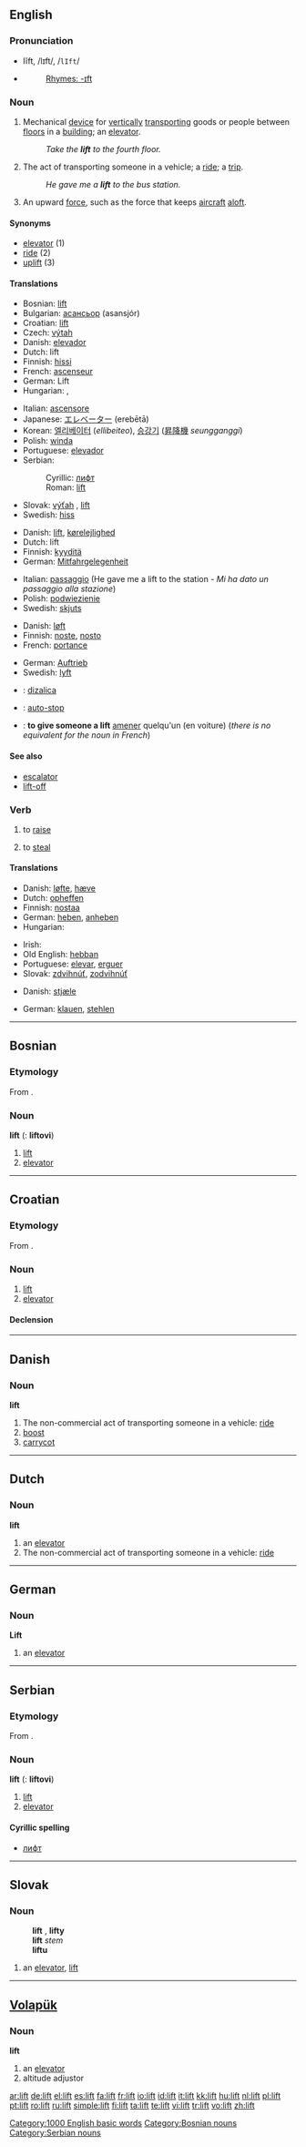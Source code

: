 ==English==

===Pronunciation===
* lĭft, /lɪft/, /<tt>lIft</tt>/
* {{audio|en-us-lift.ogg|Audio (US)}}
*: [[Rhymes:English:-ɪft|Rhymes: -ɪft]]

===Noun===
{{en-noun}}

# {{UK}} Mechanical [[device]] for [[vertically]] [[transporting]] goods or people between [[floors]] in a [[building]]; an [[elevator]].
#: ''Take the '''lift''' to the fourth floor.''
# The act of transporting someone in a vehicle; a [[ride]]; a [[trip]].
#: ''He gave me a '''lift''' to the bus station.''
# An upward [[force]], such as the force that keeps [[aircraft]] [[aloft]].

====Synonyms====
* [[elevator]] (1)
* [[ride]] (2)
* [[uplift]] (3)

====Translations====
{{trans-top|mechanical device for vertically transporting goods or people}}
* Bosnian: [[lift#Bosnian|lift]] {{m}}
* Bulgarian: [[асансьор]] (asansjór) {{m}}
* Croatian: [[lift#Croatian|lift]] {{m}}
* Czech: [[výtah]] {{m}}
* Danish: [[elevator#Danish|elevador]]
* Dutch: lift {{m}}
* Finnish: [[hissi]]
* French: [[ascenseur]] {{m}}
* German: Lift {{m}}
* Hungarian: {{t|hu|lift}}, {{t|hu|felvonó}}
{{trans-mid}}
* Italian: [[ascensore]] {{m}}
* Japanese: [[エレベーター]] (erebētā)
* Korean: [[엘리베이터]] (''ellibeiteo''), [[승강기]] ([[昇降機]] ''seungganggi'')
* Polish: [[winda]] {{f}}
* Portuguese: [[elevador]] {{m}}
* Serbian:
*: Cyrillic: [[лифт#Serbian|лифт]] {{m}}
*: Roman: [[lift#Serbian|lift]] {{m}}
* Slovak: [[výťah]] {{m}}, [[lift#Slovak|lift]] {{m}}
* Swedish: [[hiss]]
{{trans-bottom}}

{{trans-top|the act of transporting someone in a vehicle}}
* Danish: [[lift#Danish|lift]], [[kørelejlighed]]
* Dutch: lift {{m}}
* Finnish: [[kyyditä]]
* German: [[Mitfahrgelegenheit]] {{f}}
{{trans-mid}}
* Italian: [[passaggio]] {{m}} (He gave me a lift to the station - ''Mi ha dato un passaggio alla stazione'')
* Polish: [[podwiezienie]] {{n}}
* Swedish: [[skjuts]]
{{trans-bottom}}

{{trans-top|an upward force}}
* Danish: [[løft]]
* Finnish: [[noste]], [[nosto]]
* French: [[portance]] {{m}}
{{trans-mid}}
* German: [[Auftrieb]] {{m}}
* Swedish: [[lyft]]
{{trans-bottom}}

{{checktrans-top}}
* {{ttbc|Croatian}}: [[dizalica]]
* {{ttbc|Dutch}}: [[auto-stop]] {{m}}
* {{ttbc|French}}: '''to give someone a lift''' [[amener]] quelqu'un (en voiture) (''there is no equivalent for the noun in French'')
{{checktrans-bottom}}

====See also====
* [[escalator]]
* [[lift-off]]

===Verb===
{{en-verb}}

# to [[raise]]
# {{slang}} to [[steal]]

====Translations====
{{trans-top|to raise}}
* Danish: [[løfte]], [[hæve]]
* Dutch: [[opheffen]]
* Finnish: [[nostaa]]
* German: [[heben]], [[anheben]]
* Hungarian: {{t|hu|emel}}
{{trans-mid}}
* Irish: {{t|ga|tóg}}
* Old English: [[hebban]]
* Portuguese: [[elevar]], [[erguer]]
* Slovak: [[zdvihnúť]], [[zodvihnúť]]
{{trans-bottom}}

{{trans-top|to steal}}
* Danish: [[stjæle]]
{{trans-mid}}
* German: [[klauen]], [[stehlen]]
{{trans-bottom}}

[[Category:1000 English basic words]]

----

==Bosnian==

===Etymology===
From {{E.|bs}} {{term|lift|lang=en}}.

===Noun===
'''lift''' {{m}} {{s}} ({{p}}: '''liftovi''')

# [[lift]]
# [[elevator]]

[[Category:Bosnian nouns]]

----

==Croatian==

===Etymology===
From {{E.|hr}} {{term|lift|lang=en}}.

===Noun===
{{hr-noun|g=m|liftovi}}

# [[lift]]
# [[elevator]]

====Declension====
{{hr-decl-noun
|lift|liftovi
|lifta|liftova
|liftu|liftovima
|lift|liftove
|lifte|liftovi
|liftu|liftovima
|liftom|liftovima
}}

----

==Danish==

===Noun===
'''lift'''

# The non-commercial act of transporting someone in a vehicle: [[ride]]
# [[boost]]
# [[carrycot]]

----

==Dutch==

===Noun===
'''lift''' {{m}}

# an [[elevator]]
# The non-commercial act of transporting someone in a vehicle: [[ride]]

----

==German==

===Noun===
'''Lift''' {{m}}

# an [[elevator]]

----

==Serbian==

===Etymology===
From {{E.|sr}} {{term|lift|lang=en}}.

===Noun===
'''lift''' {{m}} {{s}} ({{p}}: '''liftovi''')

# [[lift]]
# [[elevator]]

====Cyrillic spelling====
* [[лифт#Serbian|лифт]]

[[Category:Serbian nouns]]

----

==Slovak==

===Noun===
: '''lift''' {{m}}, '''lifty''' {{p}}
: '''lift''' ''stem''
: '''liftu''' ''{{gensg}}''
: {{dub}}

# an [[elevator]], [[lift#English|lift]]

----

==[[Volapük]]==

===Noun===
'''lift'''

# an [[elevator]]
# altitude adjustor

[[ar:lift]]
[[de:lift]]
[[el:lift]]
[[es:lift]]
[[fa:lift]]
[[fr:lift]]
[[io:lift]]
[[id:lift]]
[[it:lift]]
[[kk:lift]]
[[hu:lift]]
[[nl:lift]]
[[pl:lift]]
[[pt:lift]]
[[ro:lift]]
[[ru:lift]]
[[simple:lift]]
[[fi:lift]]
[[ta:lift]]
[[te:lift]]
[[vi:lift]]
[[tr:lift]]
[[vo:lift]]
[[zh:lift]]